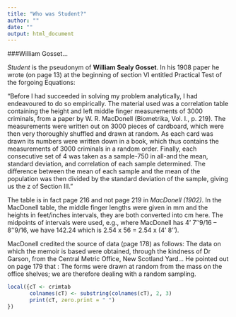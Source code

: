 ---
title: "Who was Student?"
author: ""
date: ""
output: html_document
---

###William Gosset...

*Student* is the pseudonym of **William Sealy Gosset**. In his 1908 paper he wrote (on page 13) at the beginning of section VI entitled Practical Test of the forgoing Equations:

"Before I had succeeded in solving my problem analytically, I had endeavoured to do so empirically. The material used was a correlation table containing the height and left middle finger measurements of 3000 criminals, from a paper by W. R. MacDonell (Biometrika, Vol. I., p. 219). The measurements were written out on 3000 pieces of cardboard, which were then very thoroughly shuffled and drawn at random. As each card was drawn its numbers were written down in a book, which thus contains the measurements of 3000 criminals in a random order. Finally, each consecutive set of 4 was taken as a sample-750 in all-and the mean, standard deviation, and correlation of each sample determined. The difference between the mean of each sample and the mean of the population was then divided by the standard deviation of the sample, giving us the z of Section III."

The table is in fact page 216 and not page 219 in *MacDonell (1902)*. In the MacDonell table, the middle finger lengths were given in mm and the heights in feet/inches intervals, they are both converted into cm here. The midpoints of intervals were used, e.g., where MacDonell has 4' 7''9/16 -- 8''9/16, we have 142.24 which is 2.54 x 56 = 2.54 x (4' 8'').

MacDonell credited the source of data (page 178) as follows: The data on which the memoir is based were obtained, through the kindness of Dr Garson, from the Central Metric Office, New Scotland Yard... He pointed out on page 179 that : The forms were drawn at random from the mass on the office shelves; we are therefore dealing with a random sampling.


```{r}

local({cT <- crimtab
       colnames(cT) <- substring(colnames(cT), 2, 3)
       print(cT, zero.print = " ")
})

```